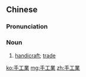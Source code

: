 ==Chinese==
{{zh-forms|s=手工业|type=21}}

===Pronunciation===
{{zh-pron
|m=shǒugōngyè
|c=sau2 gung1 jip6
|mn=chhiú-kang-gia̍p
|cat=n
}}

===Noun===
{{zh-noun}}

# [[handicraft]]; [[trade]]

[[ko:手工業]]
[[mg:手工業]]
[[zh:手工業]]